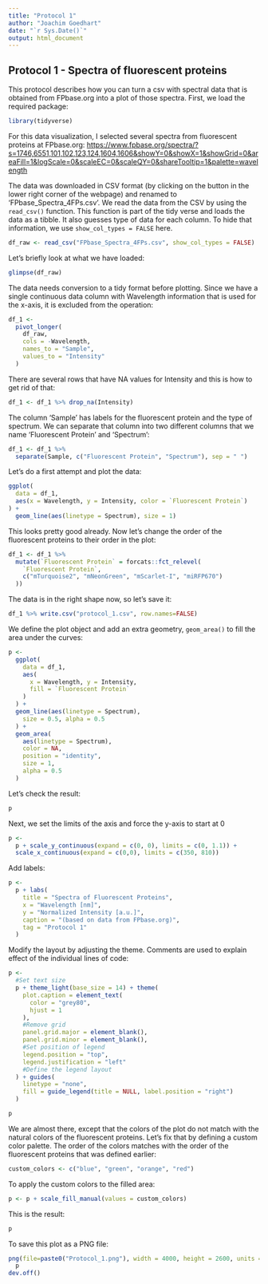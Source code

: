```yaml
---
title: "Protocol 1"
author: "Joachim Goedhart"
date: "`r Sys.Date()`"
output: html_document
---
```


## Protocol 1 - Spectra of fluorescent proteins {#protocol-1}

This protocol describes how you can turn a csv with spectral data that is obtained from FPbase.org into a plot of those spectra. First, we load the required package:

```r
library(tidyverse)
```

For this data visualization, I selected several spectra from fluorescent proteins at FPbase.org: [https://www.fpbase.org/spectra/?s=1746,6551,101,102,123,124,1604,1606&showY=0&showX=1&showGrid=0&areaFill=1&logScale=0&scaleEC=0&scaleQY=0&shareTooltip=1&palette=wavelength](https://www.fpbase.org/spectra/?s=1746,6551,101,102,123,124,1604,1606&showY=0&showX=1&showGrid=0&areaFill=1&logScale=0&scaleEC=0&scaleQY=0&shareTooltip=1&palette=wavelength)

The data was downloaded in CSV format (by clicking on the button in the lower right corner of the webpage) and renamed to 'FPbase_Spectra_4FPs.csv'.
We read the data from the CSV by using the `read_csv()` function. This function is part of the tidy verse and loads the data as a tibble. It also guesses type of data for each column. To hide that information, we use `show_col_types = FALSE` here.

```r
df_raw <- read_csv("FPbase_Spectra_4FPs.csv", show_col_types = FALSE)
```

Let's briefly look at what we have loaded:

```r
glimpse(df_raw)
```

The data needs conversion to a tidy format before plotting. Since we have a single continuous data column with Wavelength information that is used for the x-axis, it is excluded from the operation: 

```r
df_1 <-
  pivot_longer(
    df_raw,
    cols = -Wavelength,
    names_to = "Sample",
    values_to = "Intensity"
  )
```

There are several rows that have NA values for Intensity and this is how to get rid of that:

```r
df_1 <- df_1 %>% drop_na(Intensity)
```

The column 'Sample' has labels for the fluorescent protein and the type of spectrum. We can separate that column into two different columns that we name 'Fluorescent Protein' and 'Spectrum':

```r
df_1 <- df_1 %>%
  separate(Sample, c("Fluorescent Protein", "Spectrum"), sep = " ")
```

Let's do a first attempt and plot the data:

```r
ggplot(
  data = df_1,
  aes(x = Wavelength, y = Intensity, color = `Fluorescent Protein`)
) +
  geom_line(aes(linetype = Spectrum), size = 1)
```

This looks pretty good already. Now let's change the order of the fluorescent proteins to their order in the plot:

```r
df_1 <- df_1 %>%
  mutate(`Fluorescent Protein` = forcats::fct_relevel(
    `Fluorescent Protein`,
    c("mTurquoise2", "mNeonGreen", "mScarlet-I", "miRFP670")
  ))
```

The data is in the right shape now, so let's save it:

```r
df_1 %>% write.csv("protocol_1.csv", row.names=FALSE)
```

We define the plot object and add an extra geometry, `geom_area()` to fill the area under the curves:

```r
p <-
  ggplot(
    data = df_1,
    aes(
      x = Wavelength, y = Intensity,
      fill = `Fluorescent Protein`
    )
  ) +
  geom_line(aes(linetype = Spectrum),
    size = 0.5, alpha = 0.5
  ) +
  geom_area(
    aes(linetype = Spectrum),
    color = NA,
    position = "identity",
    size = 1,
    alpha = 0.5
  )
```

Let's check the result:

```r
p
```

Next, we set the limits of the axis and force the y-axis to start at 0

```r
p <-
  p + scale_y_continuous(expand = c(0, 0), limits = c(0, 1.1)) + 
  scale_x_continuous(expand = c(0,0), limits = c(350, 810))
```

Add labels:

```r
p <-
  p + labs(
    title = "Spectra of Fluorescent Proteins",
    x = "Wavelength [nm]",
    y = "Normalized Intensity [a.u.]",
    caption = "(based on data from FPbase.org)",
    tag = "Protocol 1"
  )
```

Modify the layout by adjusting the theme. Comments are used to explain effect of the individual lines of code:

```r
p <-
  #Set text size
  p + theme_light(base_size = 14) + theme(
    plot.caption = element_text(
      color = "grey80",
      hjust = 1
    ),
    #Remove grid
    panel.grid.major = element_blank(),
    panel.grid.minor = element_blank(),
    #Set position of legend
    legend.position = "top",
    legend.justification = "left"
    #Define the legend layout
  ) + guides(
    linetype = "none",
    fill = guide_legend(title = NULL, label.position = "right")
  )
```

```r
p
```

We are almost there, except that the colors of the plot do not match with the natural colors of the fluorescent proteins. Let's fix that by defining a custom color palette. The order of the colors matches with the order of the fluorescent proteins that was defined earlier:


```r
custom_colors <- c("blue", "green", "orange", "red")
```

To apply the custom colors to the filled area:

```r
p <- p + scale_fill_manual(values = custom_colors)
```

This is the result:

```r
p
```

To save this plot as a PNG file:

```r
png(file=paste0("Protocol_1.png"), width = 4000, height = 2600, units = "px", res = 400)
  p
dev.off()
```
